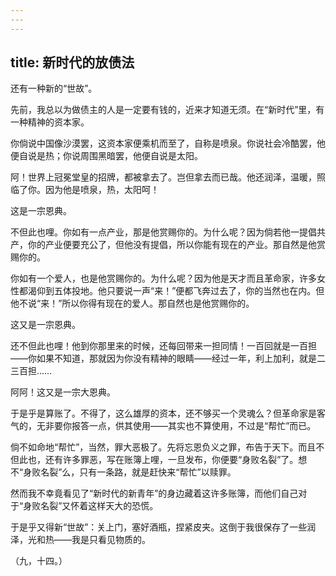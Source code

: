 ```yaml
---
---
---
```

title: 新时代的放债法
---



还有一种新的“世故”。

先前，我总以为做债主的人是一定要有钱的，近来才知道无须。在“新时代”里，有一种精神的资本家。

你倘说中国像沙漠罢，这资本家便乘机而至了，自称是喷泉。你说社会冷酷罢，他便自说是热；你说周围黑暗罢，他便自说是太阳。

阿！世界上冠冕堂皇的招牌，都被拿去了。岂但拿去而已哉。他还润泽，温暖，照临了你。因为他是喷泉，热，太阳呵！

这是一宗恩典。

不但此也哩。你如有一点产业，那是他赏赐你的。为什么呢？因为倘若他一提倡共产，你的产业便要充公了，但他没有提倡，所以你能有现在的产业。那自然是他赏赐你的。

你如有一个爱人，也是他赏赐你的。为什么呢？因为他是天才而且革命家，许多女性都渴仰到五体投地。他只要说一声“来！”便都飞奔过去了，你的当然也在内。但他不说“来！”所以你得有现在的爱人。那自然也是他赏赐你的。

这又是一宗恩典。

还不但此也哩！他到你那里来的时候，还每回带来一担同情！一百回就是一百担——你如果不知道，那就因为你没有精神的眼睛——经过一年，利上加利，就是二三百担……

阿阿！这又是一宗大恩典。

于是乎是算账了。不得了，这么雄厚的资本，还不够买一个灵魂么？但革命家是客气的，无非要你报答一点，供其使用——其实也不算使用，不过是“帮忙”而已。

倘不如命地“帮忙”，当然，罪大恶极了。先将忘恩负义之罪，布告于天下。而且不但此也，还有许多罪恶，写在账簿上哩，一旦发布，你便要“身败名裂”了。想不“身败名裂”么，只有一条路，就是赶快来“帮忙”以赎罪。

然而我不幸竟看见了“新时代的新青年”的身边藏着这许多账簿，而他们自己对于“身败名裂”又怀着这样天大的恐慌。

于是乎又得新“世故”：关上门，塞好酒瓶，捏紧皮夹。这倒于我很保存了一些润泽，光和热——我是只看见物质的。

（九，十四。）